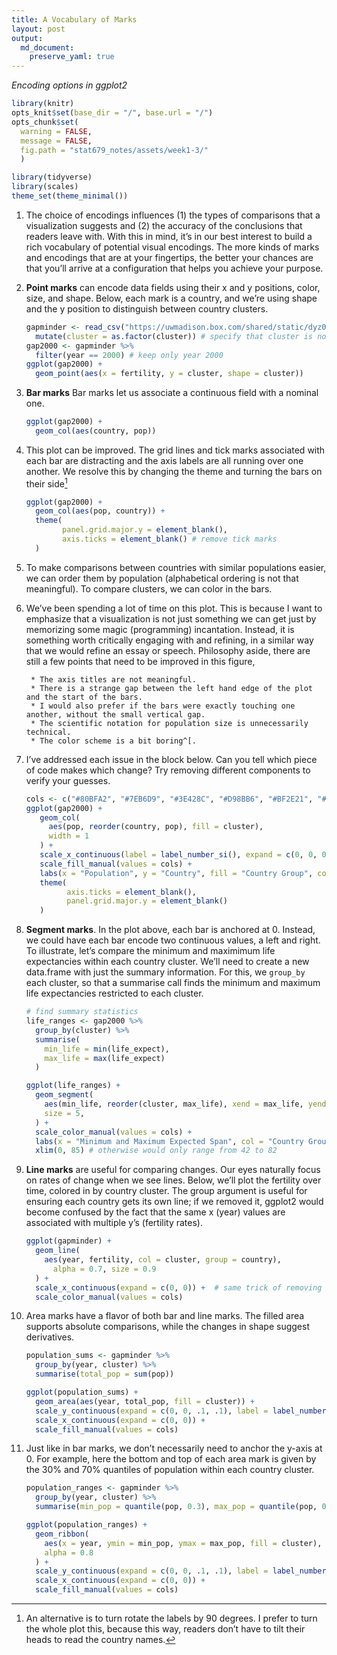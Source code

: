 ```yaml
---
title: A Vocabulary of Marks
layout: post
output: 
  md_document:
    preserve_yaml: true
---
```


_Encoding options in ggplot2_

```r
library(knitr)
opts_knit$set(base_dir = "/", base.url = "/")
opts_chunk$set(
  warning = FALSE, 
  message = FALSE,
  fig.path = "stat679_notes/assets/week1-3/"
  )
```
```r
library(tidyverse)
library(scales)
theme_set(theme_minimal())
```

1. The choice of encodings influences (1) the types of comparisons that a visualization suggests and (2) the accuracy of the conclusions that readers leave with. With this in mind, it’s in our best interest to build a rich vocabulary of potential visual encodings. The more kinds of marks and encodings that are at your fingertips, the better your chances are that you’ll arrive at a configuration that helps you achieve your purpose.

2. **Point marks** can encode data fields using their x and y positions, color,
size, and shape. Below, each mark is a country, and we’re using shape and the y
position to distinguish between country clusters.

    ```r
    gapminder <- read_csv("https://uwmadison.box.com/shared/static/dyz0qohqvgake2ghm4ngupbltkzpqb7t.csv", col_types = cols()) %>%
      mutate(cluster = as.factor(cluster)) # specify that cluster is nominal
    gap2000 <- gapminder %>%
      filter(year == 2000) # keep only year 2000
  	ggplot(gap2000) +
  	  geom_point(aes(x = fertility, y = cluster, shape = cluster))
    ```
	

3. **Bar marks** Bar marks let us associate a continuous field with a nominal one.

    ```r
    ggplot(gap2000) +
      geom_col(aes(country, pop))
    ```
  
4. This plot can be improved. The grid lines and tick marks associated with each bar are distracting and the axis labels are all running over one another. We resolve this by changing the theme and turning the bars on their side^[An alternative is to turn rotate the labels by 90  degrees. I prefer to turn the whole plot this, because this way, readers don’t have to tilt their heads to read the country names.]

    ```r
  	ggplot(gap2000) +
  	  geom_col(aes(pop, country)) +
  	  theme(
    		panel.grid.major.y = element_blank(),
    		axis.ticks = element_blank() # remove tick marks
  	  )
    ```


5. To make comparisons between countries with similar populations easier, we can order them by population (alphabetical ordering is not that meaningful). To compare clusters, we can color in the bars.
6. We’ve been spending a lot of time on this plot. This is because I want to emphasize that a visualization is not just something we can get just by memorizing some magic (programming) incantation. Instead, it is something worth critically engaging with and refining, in a similar way that we would refine an essay or speech. Philosophy aside, there are still a few points that need to be improved in this figure,

		* The axis titles are not meaningful.
		* There is a strange gap between the left hand edge of the plot and the start of the bars.
		* I would also prefer if the bars were exactly touching one another, without the small vertical gap.
		* The scientific notation for population size is unnecessarily technical.
		* The color scheme is a bit boring^[.

7. I’ve addressed each issue in the block below. Can you tell which piece of
code makes which change? Try removing different components to verify your
guesses.

    ```r
    cols <- c("#80BFA2", "#7EB6D9", "#3E428C", "#D98BB6", "#BF2E21", "#F23A29")
  	ggplot(gap2000) +
  	   geom_col(
  	     aes(pop, reorder(country, pop), fill = cluster),
  	     width = 1
  	   ) +
  	   scale_x_continuous(label = label_number_si(), expand = c(0, 0, 0.1, 0.1)) +
  	   scale_fill_manual(values = cols) +
  	   labs(x = "Population", y = "Country", fill = "Country Group", color = "Country Group") +
  	   theme(
    		 axis.ticks = element_blank(),
    		 panel.grid.major.y = element_blank()
  	   )
    ```

8. **Segment marks**. In the plot above, each bar is anchored at 0. Instead, we could have each bar encode two continuous values, a left and right. To illustrate, let’s compare the minimum and maximimum life expectancies within each country cluster. We’ll need to create a new data.frame with just the summary information. For this, we `group_by` each cluster, so that a summarise call finds the minimum and maximum life expectancies restricted to each cluster.
    
    ```r
    # find summary statistics
    life_ranges <- gap2000 %>%
      group_by(cluster) %>%
      summarise(
        min_life = min(life_expect),
        max_life = max(life_expect)
      )
    
    ggplot(life_ranges) +
      geom_segment(
        aes(min_life, reorder(cluster, max_life), xend = max_life, yend = cluster, col = cluster),
        size = 5,
      ) +
      scale_color_manual(values = cols) +
      labs(x = "Minimum and Maximum Expected Span", col = "Country Group", y = "Country Group") +
      xlim(0, 85) # otherwise would only range from 42 to 82
    ```

9. **Line marks** are useful for comparing changes. Our eyes naturally focus on rates of change when we see lines. Below, we’ll plot the fertility over time, colored in by country cluster. The group argument is useful for ensuring each country gets its own line; if we removed it, ggplot2 would become confused by the fact that the same x (year) values are associated with multiple y’s (fertility rates).

    ```r
  	ggplot(gapminder) +
  	  geom_line(
  	    aes(year, fertility, col = cluster, group = country),
  	      alpha = 0.7, size = 0.9
  	  ) +
  	  scale_x_continuous(expand = c(0, 0)) +  # same trick of removing gap
  	  scale_color_manual(values = cols)
    ```


10. Area marks have a flavor of both bar and line marks. The filled area supports absolute comparisons, while the changes in shape suggest derivatives.
    ```r
    population_sums <- gapminder %>%
      group_by(year, cluster) %>%
      summarise(total_pop = sum(pop))
    
    ggplot(population_sums) +
      geom_area(aes(year, total_pop, fill = cluster)) +
      scale_y_continuous(expand = c(0, 0, .1, .1), label = label_number(cut_short_scale())) +
      scale_x_continuous(expand = c(0, 0)) +
      scale_fill_manual(values = cols)
    ```

11. Just like in bar marks, we don’t necessarily need to anchor the y-axis at 0. For example, here the bottom and top of each area mark is given by the 30% and 70% quantiles of population within each country cluster.

    ```r
    population_ranges <- gapminder %>%
      group_by(year, cluster) %>%
      summarise(min_pop = quantile(pop, 0.3), max_pop = quantile(pop, 0.7))
    
    ggplot(population_ranges) +
      geom_ribbon(
        aes(x = year, ymin = min_pop, ymax = max_pop, fill = cluster),
        alpha = 0.8
      ) +
      scale_y_continuous(expand = c(0, 0, .1, .1), label = label_number_si()) +
      scale_x_continuous(expand = c(0, 0)) +
      scale_fill_manual(values = cols)
    ```

